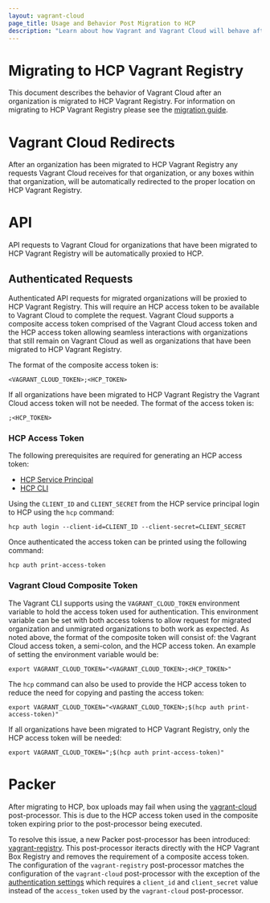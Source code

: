 ```yaml
---
layout: vagrant-cloud
page_title: Usage and Behavior Post Migration to HCP
description: "Learn about how Vagrant and Vagrant Cloud will behave after migrating to HashiCorp Cloud Platform (HCP)."
---
```


# Migrating to HCP Vagrant Registry

This document describes the behavior of Vagrant Cloud after an organization is migrated to HCP Vagrant Registry. For information on migrating to HCP Vagrant Registry please see the [migration guide](/vagrant/vagrant-cloud/hcp-vagrant/migration-guide).

# Vagrant Cloud Redirects

After an organization has been migrated to HCP Vagrant Registry any requests Vagrant Cloud receives for that organization, or any boxes within that organization, will be automatically redirected to the proper location on HCP Vagrant Registry.

# API 

API requests to Vagrant Cloud for organizations that have been migrated to HCP Vagrant Registry will be automatically proxied to HCP. 

## Authenticated Requests

Authenticated API requests for migrated organizations will be proxied to HCP Vagrant Registry. This will require an HCP access token to be available to Vagrant Cloud to complete the request. Vagrant Cloud supports a composite access token comprised of the Vagrant Cloud access token and the HCP access token allowing seamless interactions with organizations that still remain on Vagrant Cloud as well as organizations that have been migrated to HCP Vagrant Registry.

The format of the composite access token is:

```
<VAGRANT_CLOUD_TOKEN>;<HCP_TOKEN>
```

If all organizations have been migrated to HCP Vagrant Registry the Vagrant Cloud access token will not be needed. The format of the access token is:

```
;<HCP_TOKEN>
```

### HCP Access Token

The following prerequisites are required for generating an HCP access token:

* [HCP Service Principal](/hcp/docs/hcp/admin/iam/service-principals)
* [HCP CLI](/hcp/docs/cli)

Using the `CLIENT_ID` and `CLIENT_SECRET` from the HCP service principal login to HCP using the `hcp` command:

```
hcp auth login --client-id=CLIENT_ID --client-secret=CLIENT_SECRET
```

Once authenticated the access token can be printed using the following command:

```
hcp auth print-access-token
```

### Vagrant Cloud Composite Token

The Vagrant CLI supports using the `VAGRANT_CLOUD_TOKEN` environment variable to hold the access token used for authentication. This environment variable can be set with both access tokens to allow request for migrated organization and unmigrated organizations to both work as expected. As noted above, the format of the composite token will consist of: the Vagrant Cloud access token, a semi-colon, and the HCP access token. An example of setting the environment variable would be:

```
export VAGRANT_CLOUD_TOKEN="<VAGRANT_CLOUD_TOKEN>;<HCP_TOKEN>"
```

The `hcp` command can also be used to provide the HCP access token to reduce the need for copying and pasting the access token:

```
export VAGRANT_CLOUD_TOKEN="<VAGRANT_CLOUD_TOKEN>;$(hcp auth print-access-token)"
```

If all organizations have been migrated to HCP Vagrant Registry, only the HCP access token will be needed:

```
export VAGRANT_CLOUD_TOKEN=";$(hcp auth print-access-token)"
```

# Packer

After migrating to HCP, box uploads may fail when using the [vagrant-cloud](/packer/integrations/hashicorp/vagrant/latest/components/post-processor/vagrant-cloud) post-processor. This is due to the HCP access token used in the composite token expiring prior to the post-processor being executed.

To resolve this issue, a new Packer post-processor has been introduced: [vagrant-registry](/packer/integrations/hashicorp/vagrant/latest/components/post-processor/vagrant-registry). This post-processor iteracts directly with the HCP Vagrant Box Registry and removes the requirement of a composite access token. The configuration of the `vagrant-registry` post-processor matches the configuration of the `vagrant-cloud` post-processor with the exception of the [authentication settings](/packer/integrations/hashicorp/vagrant/latest/components/post-processor/vagrant-registry#required) which requires a `client_id` and `client_secret` value instead of the `access_token` used by the `vagrant-cloud` post-processor.
